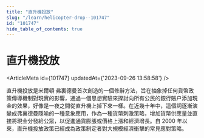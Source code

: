 ```yaml
---
title: "直升機投放"
slug: "/learn/helicopter-drop--101747"
id: "101747"
hide_table_of_contents: true
---
```



# 直升機投放

<ArticleMeta id={101747} updatedAt={'2023-09-26 13:58:58'} />
<div className='border-solid border-b border-t-0 my-4 border-[var(--ifm-color-gray-300)]' />

直升機投放是米爾頓·弗裏德曼首次創造的一個修辭方法，旨在抽象掉任何貨幣政策傳導機制對現實的影響，通過一個思想實驗來探討向所有公民的銀行賬户添加現金的效果，好像是一夜之間從直升機上掉下來一樣。在近幾十年中，這個詞逐漸演變成弗裏德曼隱喻的一種意象應用，作為一種貨幣刺激策略，增加貨幣供應量並直接將現金分發給公眾，以促進通貨膨脹或價格上漲和經濟增長。自 2000 年以來，直升機投放政策已經成為政策制定者對大規模經濟衝擊的常見應對策略。
